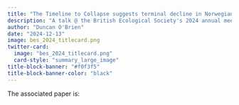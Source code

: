 ```yaml
---
title: "The Timeline to Collapse suggests terminal decline in Norwegian Atlantic puffins and Black-legged kittiwakes."
description: "A talk @ the British Ecological Society's 2024 annual meeting."
author: "Duncan O'Brien"
date: "2024-12-13"
image: bes_2024_titlecard.png
twitter-card:
  image: "bes_2024_titlecard.png"
  card-style: "summary_large_image"
title-block-banner: "#f0f3f5"
title-block-banner-color: "black"
---
```


The associated paper is:

<script defer class="speakerdeck-embed" data-id="9d40bdaec5ef462e952e9ae5d13d5fe2" data-ratio="1.3333333333333333" src="//speakerdeck.com/assets/embed.js"></script>
